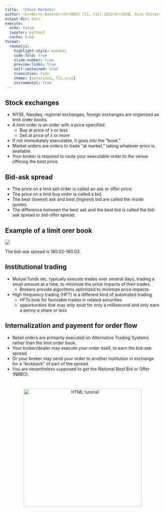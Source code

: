 ```yaml
---
title:  "Stock Markets"
author: <br>Kerry Back<br><br>BUSI 721, Fall 2022<br>JGSB, Rice University
output-dir: docs
execute:
  echo: false
  jupyter: python3
  cache: true
format: 
  revealjs:
    highlight-style: monokai
    code-fold: true
    slide-number: true
    preview-links: true
    self-contained: true
    transition: fade
    theme: [solarized, 721.scss]
    incremental: true
---
```


## Stock exchanges

- NYSE, Nasdaq, regional exchanges, foreign exchanges are organized as limit order books.
- A limit order is an order with a price specified.
  - Buy at price of x or less
  - Sell at price of x or more
- If not immediately executable, it goes into the "book."
- Market orders are orders to trade "at market," taking whatever price is available.
- Your broker is required to route your executable order to the venue offering the best price.

## Bid-ask spread

- The price on a limit sell order is called an ask or offer price.
- The price on a limit buy order is called a bid.
- The best (lowest) ask and best (highest) bid are called the inside quotes.
- The difference between the best ask and the best bid is called the bid-ask spread or bid-offer spread.

## Example of a limit orer book


![](images/LOB.png)


The bid-ask spread is 180.02--180.03.




## Institutional trading

- Mutual funds etc. typically execute trades over several days, trading a small amount at a time, to minimize the price impacts of their trades.
  - Brokers provide algorithms optimized to minimize price impacts.
- High frequency trading (HFT) is a different kind of automated trading.
  - HFTs look for favorable trades in related securities
  -  opportunities that may only exist for only a millisecond and only earn a penny a share or less


## Internalization and payment for order flow

- Retail orders are primarily executed on  Alternative Trading Systems rather than the limit order book.
- Your broker/dealer may execute your order itself, to earn the bid-ask spread.
- Or your broker may send your order to another institution in exchange for a "kickback" of part of the spread.
- You are nevertheless supposed to get the National Best Bid or Offer (NBBO).

# 

<p align=center> 
<a href="https://www.youtube.com/embed/2HSWM3fKldY"><img src="images/SEC.svg" alt="HTML tutorial" style="width:4in;"></a>
</p>



